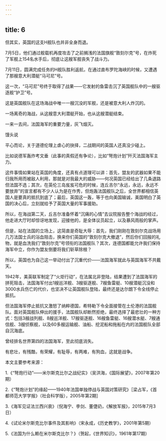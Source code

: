 ```yaml
---
---
---
```

title: 6
---



但其实，英国的这支H舰队也并非全身而退。

7月5日，他们通过舰载机再度攻击了之前搁浅的法国旗舰“敦刻尔克”号，在炸死了军舰上154名水手后，彻底让这艘军舰丧失了战斗力。

7月11日，圆满完成任务的H舰队胜利返航，在通过直布罗陀海峡的时候，又遭遇了那艘意大利潜艇“马可尼”号。

这一次，“马可尼”号终于取得了战果——它发射的鱼雷击沉了英国舰队中的一艘驱逐舰“护卫”号。

这是英国舰队在这场海战中唯一一艘沉没的军舰，还是被意大利人炸沉的。

一场离奇的海战，从这艘意大利潜艇开始，也从这艘潜艇结束。

一来一去间，法国海军的重要力量，灰飞烟灭。

馒头说

平心而论，关于道德伦理上虐心的抉择，二战期间的英国人还真没少碰上。

比如说德军轰炸考文垂（此事的真假还有争论），比如“弩炮计划”歼灭法国海军主力。

这件事情如果站在英国的角度，还真有点道理可以讲：首先，盟友的武器如果不能归我所用而被敌人利用，那就是对我最大的威胁——何况英国已经给出了几条退路但法国不选；其次，在英伦三岛岌岌可危的时候，连丘吉尔“永远，永远，永远不要放弃”的宣言都有不少人认为是在作秀，但炮轰法国舰队之后，全世界都相信英国人是要真的抵抗到底了；最后，英国这一轰，等于也向美国输诚，美国明白了英国的决心后，立刻就给予了英国大量的军事援助。

所以，在海战第二天，丘吉尔准备怀着“沉痛的心情”去议院报告整个海战的经过，他走进大厅时却惊讶地发现，迎接他的，是全体议员起立，以及暴风雨般的掌声。

但是，站在法国的立场上，这简直是奇耻大辱：首先，我们刚刚在敦刻尔克战场用几万法国士兵的浴血阻击，换来你们英国的“敦刻尔克大撤退”，然后你们回报的礼物，就是血洗我们“敦刻尔克”号领衔的法国舰队？其次，连德国都能允许我们保持海军中立，你作为盟友倒要将我们斩草除根？

所以，英国也为自己这一举动付出了沉重代价——法国海军就此与英国海军不共戴天。

1942年，美英联军制定了“火炬行动”，在法属北非登陆，结果遭到了法国海军的拼死阻击，法国海军付出1艘巡洋舰、3艘驱逐舰、7艘鱼雷艇、10艘潜艇沉没和3000水兵伤亡的代价，也坚决不让英国舰队登陆，最终还是达尔朗下令全线停止抵抗。

但法国海军停止抵抗又激怒了纳粹德国，希特勒下令全面接管在土伦港的法国舰队。面对英国舰队伸出的援手，法国舰队却断然拒绝，最终选择了最悲壮的一种方式：包括3艘战列舰、8艘巡洋舰、17艘驱逐舰、16艘鱼雷艇、16艘潜水艇、7艘通信舰、3艘侦察舰，以及60多艘运输舰、油船、挖泥船和拖船在内的法国舰队全部自沉海底。

曾经排名世界第四的法国海军，至此彻底消失。

有悲壮，有残酷，有荣耀，有耻辱，有两难，有狗血，这就是战争。

本文主要参考来源：

1.《“弩炮行动”——米尔斯克比尔之战纪实》（吴洪海，《国际展望》，2007年第20期）

2.《“弩炮计划”的缘起——1940年法国单独停战与英国对策研究》［梁占军，《首都师范大学学报》（社会科学版），2005年第2期］

3.《海军见证法兰西兴衰》（倪海宁、李剑、董倢礽，《解放军报》，2015年7月3日）

4.《试论米尔斯克比尔事件及其影响》（宋永成，《历史教学》，2001年第5期）

5.《法国为什么赖在米尔斯克比尔？》（贺起，《世界知识》，1961年第17期）